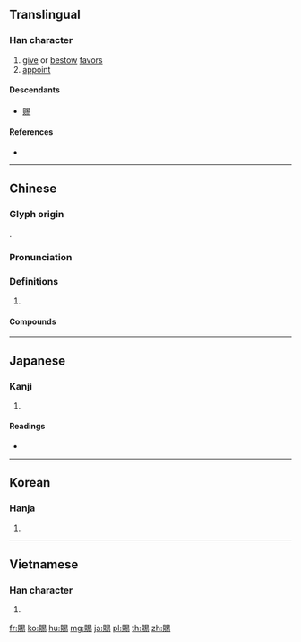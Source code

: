 {{character info/new}}
{{also|赐}}
==Translingual==

===Han character===
{{Han char|rn=154|rad=貝|as=08|sn=15|four=66827|canj=BCAPH|ids=⿰貝易}}

# [[give]] or [[bestow]] [[favor]]s
# [[appoint]]

====Descendants====
* [[赐]]

====References====
* {{Han ref|kx=1209.150|dkj=36809|dj=1674.050|hdz=63648.020|uh=8CDC|ud=36060|bh=BDE7|bd=48615}}

----

==Chinese==
{{zh-forms|s=赐}}

===Glyph origin===
{{Han etym}}
{{Han compound|貝|t1=shell, money|易|ls=psc|c1=s|c2=p}}.

===Pronunciation===
{{zh-pron
|m=赐
|c=ci3
|h=pfs=su
|mc=y
|oc=y
|cat=
}}

===Definitions===
{{zh-hanzi}}

# {{rfdef|zh}}

====Compounds====
{{zh-der|不吝賜教|天官賜福|天賜|天賜遐齡|封侯賜爵|御賜|恩賜|惠賜|拜賜|敕賜|早賜玉音|欽賜|白毫之賜|綈袍之賜|賜予|賜假|賜光|賜卹|賜名|賜告|賜姓|賜宴|賜履|賜帛|賜復|賜教|賜死|賜爵|賜環|賜示|賜福|賜紫|賜酺|賜顧|賞賜|速賜康}}

----

==Japanese==

===Kanji===
{{ja-kanji|grade=c|rs=貝08}}

# {{defn|lang=ja|sort=貝08}}

====Readings====
* {{ja-readings|goon=[[し]] (shi)|kun=[[たまわる]] (tamawaru), [[たまう]] (tamau), [[たまもの]] (tamamono)|kanon=[[し]] (shi)}}

----

==Korean==

===Hanja===
{{ko-hanja|hangeul=사|eumhun=|rv=sa|mr=sa|y=sa}}

# {{defn|lang=ko|sort=貝08}}

----

==Vietnamese==

===Han character===
{{vi-hantu|[[tứ]]|rs=貝08}}

# {{defn|lang=vi|sort=貝08}}

[[fr:賜]]
[[ko:賜]]
[[hu:賜]]
[[mg:賜]]
[[ja:賜]]
[[pl:賜]]
[[th:賜]]
[[zh:賜]]